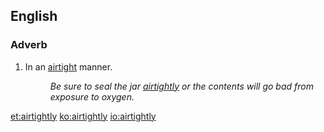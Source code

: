 ==English==

===Adverb===
{{en-adv}}

# In an [[airtight]] manner.
#: ''Be sure to seal the jar [[airtightly]] or the contents will go bad from exposure to oxygen.''

[[et:airtightly]]
[[ko:airtightly]]
[[io:airtightly]]